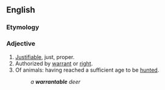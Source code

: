==English==

===Etymology===
{{suffix|warrant|able|lang=en}}

===Adjective===
{{en-adj}}

# [[justifiable|Justifiable]], just, proper.
# Authorized by [[warrant]] or [[right]].
# Of animals: having reached a sufficient age to be [[hunt]]ed.
#: ''a '''warrantable''' deer''